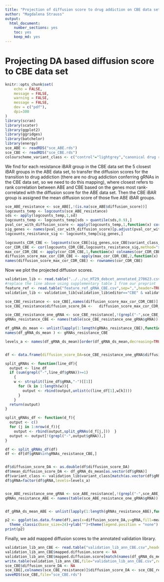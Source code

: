 ```yaml
---
title: "Projection of diffusion score to drug addiction on CBE data set"
author: "Magdalena Strauss"
output:
  html_document:
    number_sections: yes
    toc: yes  
    keep_md: yes 
---
```


# Projecting DA based diffusion score to CBE data set

```r
knitr::opts_chunk$set(
    echo = FALSE,
    message = FALSE,
    warning = FALSE,
    message = FALSE,
    dev = c("pdf"),
    dpi=300
)
library(scran)
library(scater)
library(ggplot2)
library(ggridges)
library(batchelor)
library(energy)
sce_ABE <- readRDS("sce_ABE.rds")
sce_CBE <- readRDS("sce_CBE.rds")
colourscheme_variant_class <- c("control"="lightgrey","canonical drug resistance"="darkblue","driver"="orange","drug addiction"="darkred", "NT_control" = "black")
```

We find for each resistance iBAR group in the CBE data set the 5 closest iBAR groups in the ABE data set, to transfer the diffusion scores for the transition to drug addiction (there are no drug addiction conferring gRNAs in the CBE data set, so we need to do this mapping), where closest refers to rank correlation between ABE and CBE based on the genes most rank-correlated with the diffusion score for the ABE data set. Then the CBE iBAR group is assigned the mean diffusion score of those five ABE iBAR groups.


```r
sce_ABE_resistance <- sce_ABE[,!(is.na(sce_ABE$diffusion_score))]
logcounts_temp <- logcounts(sce_ABE_resistance)
sds <- apply(logcounts_temp,1,sd)
logcounts_temp <- logcounts_temp[sds > quantile(sds,0.9),]
pval_cor_with_diffusion_score <- apply(logcounts_temp,1,function(x) cor.test(x,sce_ABE_resistance$diffusion_score,method="spearman")$p.value)
sig_genes <- names(pval_cor_with_diffusion_score)[p.adjust(pval_cor_with_diffusion_score,method="BH") < 10-6]
logcounts_resistance_sig <- logcounts_temp[sig_genes,]

logcounts_CDR_CBE <- logcounts(sce_CBE[sig_genes,sce_CBE$variant_class_highest_impact=="canonical drug resistance"])
cor_CDR_CBE <- cor(logcounts_CDR_CBE,logcounts_resistance_sig,method="spearman")
max_cor_CDR_CBE <- apply(cor_CDR_CBE,1,function(x) colnames(cor_CDR_CBE)[order(x,decreasing = TRUE)[1:5]])
diffusion_score_max_cor_CDR_CBE <- apply(max_cor_CDR_CBE,2,function(x) mean(sce_ABE_resistance[,x]$diffusion_score))
names(diffusion_score_max_cor_CDR_CBE) <- rownames(cor_CDR_CBE)
```

Now we plot the projected diffusion scores.

```r
validation_lib <- read.table("../../sc_HT29_debcet_annotated_270623.csv",sep=",",header=TRUE)
#replace the line above using supplementary table 1 from our preprint
feature_ref <- read.table("feature_ref_gRNA_CBE.csv",sep=",",header=TRUE)
validation_lib <- validation_lib[validation_lib$editor=="CBE" & validation_lib$sgRNA_ID%in%feature_ref$id,]

sce_CBE_resistance <- sce_CBE[,names(diffusion_score_max_cor_CDR_CBE)]
sce_CBE_resistance$diffusion_score_DA <-   diffusion_score_max_cor_CDR_CBE 

sce_CBE_resistance_one_gRNA <- sce_CBE_resistance[,!(grepl("-",sce_CBE_resistance$gRNA))]
gRNAs_resistance_CBE <- names(table(sce_CBE_resistance_one_gRNA$gRNA))[table(sce_CBE_resistance_one_gRNA$gRNA) >= 10]

df_gRNA_ds_mean <- unlist(lapply(1:length(gRNAs_resistance_CBE),function(x) mean(sce_CBE_resistance_one_gRNA$diffusion_score_DA[sce_CBE_resistance_one_gRNA$gRNA==gRNAs_resistance_CBE[x]])))
names(df_gRNA_ds_mean ) <- gRNAs_resistance_CBE

levels_a <- names(df_gRNA_ds_mean)[order(df_gRNA_ds_mean,decreasing=TRUE)]


df <- data.frame(diffusion_score_DA=sce_CBE_resistance_one_gRNA$diffusion_score_DA,gRNA=sce_CBE_resistance_one_gRNA$gRNA)

split_gRNAs <- function(line_df){
  output <- line_df
  if (sum(grepl("-",line_df$gRNA))>=1)
    {
    w <- strsplit(line_df$gRNA,"-")[[1]]
      for (k in 1:length(w)){
        output <- rbind(output,unlist(c(line_df[1],w[k])))
      }
    }
  return(output)
}

split_gRNAs_df <- function(d_f){
  output <- c()
  for (j in 1:nrow(d_f)){
    output <- rbind(output,split_gRNAs(d_f[j,]))  }
  output <- output[!(grepl("-",output$gRNA)),]
}

df <- split_gRNAs_df(df)
df <- df[df$gRNA%in%gRNAs_resistance_CBE,]


df$diffusion_score_DA <- as.double(df$diffusion_score_DA)
df$mean_diffusion_score_DA <- df_gRNA_ds_mean[as.vector(df$gRNA)]
df$variant_class <- validation_lib$variant_class[match(as.vector(df$gRNA),validation_lib$ID)]
df$gRNA=factor(df$gRNA,levels=levels_a)


sce_ABE_resistance_one_gRNA <- sce_ABE_resistance[,!(grepl("-",sce_ABE_resistance$gRNA))]
gRNAs_resistance_ABE <- names(table(sce_ABE_resistance_one_gRNA$gRNA))[table(sce_ABE_resistance_one_gRNA$gRNA) >= 10]


df_gRNA_ds_mean_ABE <- unlist(lapply(1:length(gRNAs_resistance_ABE),function(x) mean(sce_ABE_resistance_one_gRNA$diffusion_score[sce_ABE_resistance_one_gRNA$gRNA==gRNAs_resistance_ABE[x]])))

p2 <- ggplot(as.data.frame(df),aes(x=diffusion_score_DA,y=gRNA,fill=mean_diffusion_score_DA)) + geom_density_ridges() + scale_fill_viridis_c(option="magma",limits=c(min(df_gRNA_ds_mean_ABE),max(df_gRNA_ds_mean_ABE)))+
  theme_classic(base_size=24)+ylab("")+theme(legend.position = "none")
print(p2)
```



Finally, we add mapped diffusion scores to the annotated validation library. 

```r
validation_lib_ann_CBE <- read.table("validation_lib_ann_CBE.csv",header=TRUE,sep=",")
validation_lib_ann_CBE$mapped.diffusion.score <- NA
validation_lib_ann_CBE$mapped.diffusion.score[match(names(df_gRNA_ds_mean),validation_lib_ann_CBE$ID)] <- df_gRNA_ds_mean
write.table(validation_lib_ann_CBE,file="validation_lib_ann_CBE.csv",row.names=FALSE,col.names=TRUE,sep=",")
sce_CBE$diffusion_score_DA <- NA
sce_CBE[,colnames(sce_CBE_resistance)]$diffusion_score_DA <- sce_CBE_resistance$diffusion_score_DA
saveRDS(sce_CBE,file="sce_CBE.rds")
```
